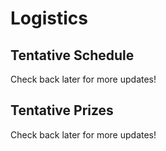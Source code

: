 # Logistics
## Tentative Schedule
Check back later for more updates!

## Tentative Prizes
Check back later for more updates!